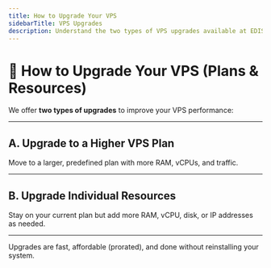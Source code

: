 ```yaml
---
title: How to Upgrade Your VPS
sidebarTitle: VPS Upgrades
description: Understand the two types of VPS upgrades available at EDIS Global — plan upgrades and custom resource upgrades. Choose the best option for your needs.
---
```



# 🔼 How to Upgrade Your VPS (Plans & Resources)

We offer **two types of upgrades** to improve your VPS performance:

---

## A. Upgrade to a Higher VPS Plan
Move to a larger, predefined plan with more RAM, vCPUs, and traffic.

<CtaButton label="Learn how to upgrade your VPS plan" link="../upgrades-downgrades/upgrade-plan" />

---

## B. Upgrade Individual Resources
Stay on your current plan but add more RAM, vCPU, disk, or IP addresses as needed.

<CtaButton label="Learn how to upgrade resources" link="../upgrades-downgrades/upgrade-resources" />

---

Upgrades are fast, affordable (prorated), and done without reinstalling your system.